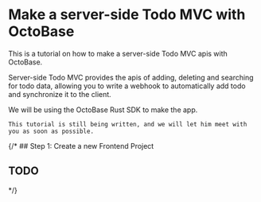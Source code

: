 # Make a server-side Todo MVC with OctoBase

This is a tutorial on how to make a server-side Todo MVC apis with OctoBase.

Server-side Todo MVC provides the apis of adding, deleting and searching for todo data, allowing you to write a webhook to automatically add todo and synchronize it to the client.

We will be using the OctoBase Rust SDK to make the app.


<Callout emoji="🚧">

    This tutorial is still being written, and we will let him meet with you as soon as possible.

</Callout>
{/* 
## Step 1: Create a new Frontend Project

## TODO


<TodoMVC /> */}
